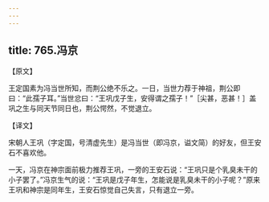 ```yaml
---
---
---
```

title: 765.冯京
---



【原文】

王定国素为冯当世所知，而荆公绝不乐之。一日，当世力荐于神祖，荆公即曰：“此孺子耳。”当世忿曰：“王巩戊子生，安得谓之孺子！”［尖甚，恶甚！］盖巩之生与同天节同日也，荆公愕然，不觉退立。

【译文】

宋朝人王巩（字定国，号清虚先生）是冯当世（即冯京，谥文简）的好友，但王安石不喜欢他。

一天，冯京在神宗面前极力推荐王巩，一旁的王安石说：“王巩只是个乳臭未干的小子罢了。”冯京生气的说：“王巩是戊子年生，怎能说是乳臭未干的小子呢？”原来王巩和神宗是同年生，王安石惊觉自己失言，只有退立一旁。